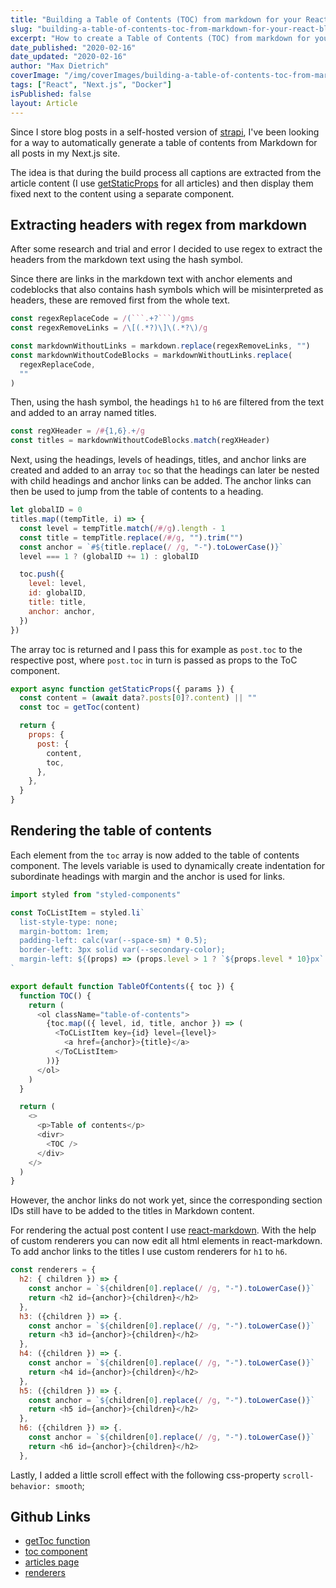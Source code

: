 ```yaml
---
title: "Building a Table of Contents (TOC) from markdown for your React blog"
slug: "building-a-table-of-contents-toc-from-markdown-for-your-react-blog"
excerpt: "How to create a Table of Contents (TOC) from markdown for your React blog with Javascript without any third party dependencies."
date_published: "2020-02-16"
date_updated: "2020-02-16"
author: "Max Dietrich"
coverImage: "/img/coverImages/building-a-table-of-contents-toc-from-markdown-for-your-react-blog.png"
tags: ["React", "Next.js", "Docker"]
isPublished: false
layout: Article
---
```


Since I store blog posts in a self-hosted version of [strapi](https://strapi.io/ "strapi"), I've been looking for a way to automatically generate a table of contents from Markdown for all posts in my Next.js site.

The idea is that during the build process all captions are extracted from the article content (I use [getStaticProps](https://nextjs.org/docs/basic-features/data-fetching/get-static-props) for all articles) and then display them fixed next to the content using a separate component.

## Extracting headers with regex from markdown

After some research and trial and error I decided to use regex to extract the headers from the markdown text using the hash symbol.

Since there are links in the markdown text with anchor elements and codeblocks that also contains hash symbols which will be misinterpreted as headers, these are removed first from the whole text.

````js
const regexReplaceCode = /(```.+?```)/gms
const regexRemoveLinks = /\[(.*?)\]\(.*?\)/g

const markdownWithoutLinks = markdown.replace(regexRemoveLinks, "")
const markdownWithoutCodeBlocks = markdownWithoutLinks.replace(
  regexReplaceCode,
  ""
)
````

Then, using the hash symbol, the headings `h1` to `h6` are filtered from the text and added to an array named titles.

```js
const regXHeader = /#{1,6}.+/g
const titles = markdownWithoutCodeBlocks.match(regXHeader)
```

Next, using the headings, levels of headings, titles, and anchor links are created and added to an array `toc` so that the headings can later be nested with child headings and anchor links can be added. The anchor links can then be used to jump from the table of contents to a heading.

```js
let globalID = 0
titles.map((tempTitle, i) => {
  const level = tempTitle.match(/#/g).length - 1
  const title = tempTitle.replace(/#/g, "").trim("")
  const anchor = `#${title.replace(/ /g, "-").toLowerCase()}`
  level === 1 ? (globalID += 1) : globalID

  toc.push({
    level: level,
    id: globalID,
    title: title,
    anchor: anchor,
  })
})
```

The array toc is returned and I pass this for example as `post.toc` to the respective post, where `post.toc` in turn is passed as props to the ToC component.

```js
export async function getStaticProps({ params }) {
  const content = (await data?.posts[0]?.content) || ""
  const toc = getToc(content)

  return {
    props: {
      post: {
        content,
        toc,
      },
    },
  }
}
```

## Rendering the table of contents

Each element from the `toc` array is now added to the table of contents component. The levels variable is used to dynamically create indentation for subordinate headings with margin and the anchor is used for links.

```js
import styled from "styled-components"

const ToCListItem = styled.li`
  list-style-type: none;
  margin-bottom: 1rem;
  padding-left: calc(var(--space-sm) * 0.5);
  border-left: 3px solid var(--secondary-color);
  margin-left: ${(props) => (props.level > 1 ? `${props.level * 10}px` : "0")};
`

export default function TableOfContents({ toc }) {
  function TOC() {
    return (
      <ol className="table-of-contents">
        {toc.map(({ level, id, title, anchor }) => (
          <ToCListItem key={id} level={level}>
            <a href={anchor}>{title}</a>
          </ToCListItem>
        ))}
      </ol>
    )
  }

  return (
    <>
      <p>Table of contents</p>
      <divr>
        <TOC />
      </div>
    </>
  )
}

```

However, the anchor links do not work yet, since the corresponding section IDs still have to be added to the titles in Markdown content.

For rendering the actual post content I use [react-markdown](https://github.com/remarkjs/react-markdown "react-markdown"). With the help of custom renderers you can now edit all html elements in react-markdown. To add anchor links to the titles I use custom renderers for `h1` to `h6`.

```js
const renderers = {
  h2: { children }) => {
    const anchor = `${children[0].replace(/ /g, "-").toLowerCase()}`
    return <h2 id={anchor}>{children}</h2>
  },
  h3: ({children }) => {.
    const anchor = `${children[0].replace(/ /g, "-").toLowerCase()}`
    return <h3 id={anchor}>{children}</h2>
  },
  h4: ({children }) => {.
    const anchor = `${children[0].replace(/ /g, "-").toLowerCase()}`
    return <h4 id={anchor}>{children}</h2>
  },
  h5: ({children }) => {.
    const anchor = `${children[0].replace(/ /g, "-").toLowerCase()}`
    return <h5 id={anchor}>{children}</h2>
  },
  h6: ({children }) => {.
    const anchor = `${children[0].replace(/ /g, "-").toLowerCase()}`
    return <h6 id={anchor}>{children}</h2>
  },
```

Lastly, I added a little scroll effect with the following css-property `scroll-behavior: smooth`;

## Github Links

- [getToc function](https://github.com/dietrichmax/mxd-codes-frontend/blob/v2/src/utils/getToc.js)
- [toc component](https://github.com/dietrichmax/mxd-codes-frontend/blob/v2/src/components/article/article-toc/table-of-contents.js)
- [articles page](https://github.com/dietrichmax/mxd-codes-frontend/blob/v2/pages/articles/%5Bslug%5D.js)
- [renderers](https://github.com/dietrichmax/mxd-codes-frontend/blob/v2/src/utils/renderers.js)
